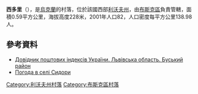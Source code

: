 {{coord|49|58|17|N|24|51|3|E|scale:100000|display=title}}

'''西多里'''（{{lang-uk|Сидори}}），是[[烏克蘭|烏克蘭]]的村落，位於該國西部[[利沃夫州|利沃夫州]]，由[[布斯克區|布斯克區]]負責管轄，面積0.59平方公里，海拔高度228米，2001年人口82，人口密度每平方公里138.98人。

==參考資料==
*[http://www.uaidx.com/13/286/index Довідник поштових індексів України. Львівська область. Буський район]{{Wayback|url=http://www.uaidx.com/13/286/index |date=20160909184638 }}
* [http://weather.in.ua/ua/l'vovskaja/23784 Погода в селі Сидори]

{{DEFAULTSORT:Сидори}}
[[Category:利沃夫州村落|Category:利沃夫州村落]]
[[Category:布斯克區村落|Category:布斯克區村落]]


{{Lviv-geo-stub}}